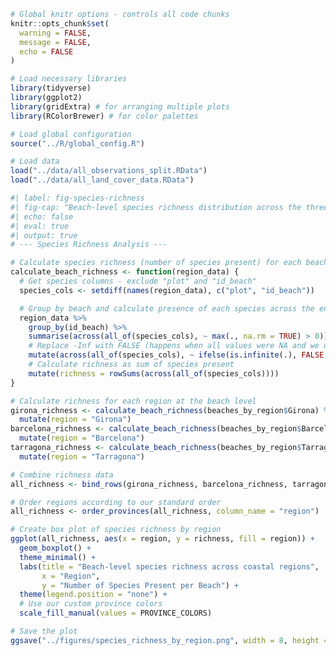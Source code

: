 ```r
# Global knitr options - controls all code chunks
knitr::opts_chunk$set(
  warning = FALSE,
  message = FALSE,
  echo = FALSE
)

# Load necessary libraries
library(tidyverse)
library(ggplot2)
library(gridExtra) # for arranging multiple plots
library(RColorBrewer) # for color palettes

# Load global configuration
source("../R/global_config.R")

# Load data
load("../data/all_observations_split.RData")
load("../data/all_land_cover_data.RData")
```

```r
#| label: fig-species-richness
#| fig-cap: "Beach-level species richness distribution across the three coastal regions, showing biodiversity variations between beaches in Tarragona, Barcelona, and Girona"
#| echo: false
#| eval: true
#| output: true
# --- Species Richness Analysis ---

# Calculate species richness (number of species present) for each beach
calculate_beach_richness <- function(region_data) {
  # Get species columns - exclude "plot" and "id_beach"
  species_cols <- setdiff(names(region_data), c("plot", "id_beach"))

  # Group by beach and calculate presence of each species across the entire beach
  region_data %>%
    group_by(id_beach) %>%
    summarise(across(all_of(species_cols), ~ max(., na.rm = TRUE) > 0)) %>%
    # Replace -Inf with FALSE (happens when all values were NA and we used max with na.rm=TRUE)
    mutate(across(all_of(species_cols), ~ ifelse(is.infinite(.), FALSE, .))) %>%
    # Calculate richness as sum of species present
    mutate(richness = rowSums(across(all_of(species_cols))))
}

# Calculate richness for each region at the beach level
girona_richness <- calculate_beach_richness(beaches_by_region$Girona) %>%
  mutate(region = "Girona")
barcelona_richness <- calculate_beach_richness(beaches_by_region$Barcelona) %>%
  mutate(region = "Barcelona")
tarragona_richness <- calculate_beach_richness(beaches_by_region$Tarragona) %>%
  mutate(region = "Tarragona")

# Combine richness data
all_richness <- bind_rows(girona_richness, barcelona_richness, tarragona_richness)

# Order regions according to our standard order
all_richness <- order_provinces(all_richness, column_name = "region")

# Create box plot of species richness by region
ggplot(all_richness, aes(x = region, y = richness, fill = region)) +
  geom_boxplot() +
  theme_minimal() +
  labs(title = "Beach-level species richness across coastal regions",
       x = "Region",
       y = "Number of Species Present per Beach") +
  theme(legend.position = "none") +
  # Use our custom province colors
  scale_fill_manual(values = PROVINCE_COLORS)

# Save the plot
ggsave("../figures/species_richness_by_region.png", width = 8, height = 6)

```